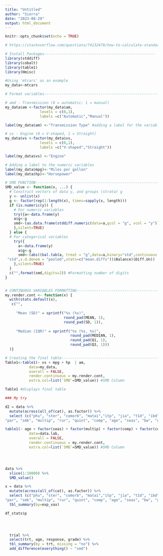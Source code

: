 ```yaml
---
title: "Untitled"
author: "Sierra"
date: "2023-08-29"
output: html_document
---
```


```r
knitr::opts_chunk$set(echo = TRUE)
```


```r

# https://stackoverflow.com/questions/74132478/how-to-calculate-standardized-mean-difference-for-table1-package-in-r

# Install Packages---------------------------------------------------
library(stddiff)
library(cobalt)
library(table1)
library(Hmisc)

#Using 'mtcars' as an example
my_data<-mtcars

# Format variables--------------------------------------------------------------

# amd - Transmission (0 = automatic; 1 = manual)
my_data$am <-factor(my_data$am,
                levels = c(0,1),
                labels =c("Automatic","Manual"))

label(my_data$am) <-"Transmission Type" #adding a label for the variable

# vs - Engine (0 = V-shaped, 1 = Straight)
my_data$vs <-factor(my_data$vs,
                levels = c(0,1),
                labels =c("V-shaped","Straight"))

label(my_data$vs) <-"Engine"

# Adding a label to the numeric variables
label(my_data$mpg)<-"Miles per gallon"
label(my_data$hp)<-"Horsepower"

# SMD FUNCTION------------------------------------------------------------------
SMD_value <- function(x, ...) {
  # Construct vectors of data y, and groups (strata) g
  y <- unlist(x)
  g <- factor(rep(1:length(x), times=sapply(x, length)))
  if (is.numeric(y)) {
    # For numeric variables
    try({a<-data.frame(y)
    a$g<-g
    smd<-(as.data.frame(stddiff.numeric(data=a,gcol = "g", vcol = "y")))$stddiff
    },silent=TRUE)
  } else {
  # For categorical variables
    try({
      a<-data.frame(y)
      a$g<-g
      smd<-(abs((bal.tab(a, treat = "g",data=a,binary="std",continuous =         
 "std",s.d.denom = "pooled",stats=c("mean.diffs"))$Balance)$Diff.Un))
    },silent=TRUE)
  }
  c("",format(smd,digits=2)) #Formatting number of digits
}


# CONTINUOUS VARIABLES FORMATTING-----------------------------------------------
my.render.cont <- function(x) {
  with(stats.default(x), 
   c("",
     
     "Mean (SD)" = sprintf("%s (%s)",
                           round_pad(MEAN, 1),
                           round_pad(SD, 1)),
     
     "Median (IQR)" = sprintf("%s (%s, %s)",
                              round_pad(MEDIAN, 1), 
                              round_pad(Q1, 1), 
                              round_pad(Q3, 1)))
  )}

# Creating the final table-----------------------------------------------------
Table1<-table1(~ vs + mpg + hp  | am, 
           data=my_data,
           overall = FALSE, 
           render.continuous = my.render.cont, 
           extra.col=list(`SMD`=SMD_value)) #SMD Column

Table1 #displays final table

### My try

d2 = data %>%
  mutate(across(all_of(cat), as.factor)) %>%
  select (c("phu", "ster", "comorb", "matai","itp", "jia", "t1d", "ibd", "celiac", "vasc", "sjo", "glom", "care", 
"par", "smk", "multip", "rur", "quint", "comp", "age", "seas", "bw", "gest", "sex", "del", "bf", "exp_vax"))

table1(~ age + factor(seas) + factor(multip) + factor(comp) + factor(comorb) + factor(ster) + factor(rur) + factor(phu) + factor(par) + factor(quint) + factor(care) + factor(smk) + factor(matai) +factor(itp)+factor(jia)+factor(t1d)+factor(ibd)+factor(celiac)+factor(vasc)+factor(sjo)+factor(glom) | as.factor(exp_vax), 
           data=data.lab,
           overall = FALSE, 
           render.continuous = my.render.cont, 
           extra.col=list(`SMD`=SMD_value)) #SMD Column




data %>%
  slice(1:10000) %>%
  SMD_value()
```
```r
x = data %>%
  mutate(across(all_of(cat), as.factor)) %>%
  select (c("phu", "ster", "comorb", "matai","itp", "jia", "t1d", "ibd", "celiac", "vasc", "sjo", "glom", "care", 
"par", "smk", "multip", "rur", "quint", "comp", "age", "seas", "bw", "gest", "sex", "del", "bf", "exp_vax")) %>%
  tbl_summary(by=exp_vax)

df_stats$p



 
  trial %>%
  select(trt, age, response, grade) %>%
  tbl_summary(by = trt, missing = "no") %>%
  add_difference(everything() ~ "smd")
```

